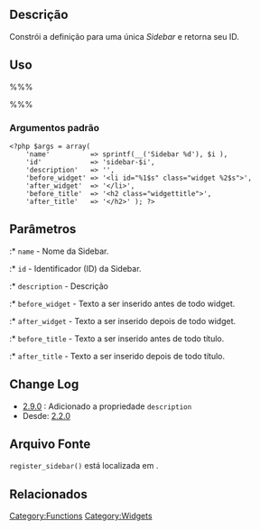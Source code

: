 == Descrição ==

Constrói a definição para uma única ''Sidebar'' e retorna seu ID.

== Uso ==

%%%<?php register_sidebar( $args ); ?>%%%

=== Argumentos padrão ===

<pre>
<?php $args = array(
	'name'          => sprintf(__('Sidebar %d'), $i ),
	'id'            => 'sidebar-$i',
	'description'   => '',
	'before_widget' => '<li id="%1$s" class="widget %2$s">',
	'after_widget'  => '</li>',
	'before_title'  => '<h2 class="widgettitle">',
	'after_title'   => '</h2>' ); ?>
</pre>

== Parâmetros ==

{{Parameter|args|string/array|Constrói a Sidebar baseado nos valores de 'name' e 'id'.|opcional}}
:* <tt>name</tt> - Nome da Sidebar.
:* <tt>id</tt> - Identificador (ID) da Sidebar.
:* <tt>description</tt> - Descrição
:* <tt>before_widget</tt> - Texto a ser inserido antes de todo widget.
:* <tt>after_widget</tt> - Texto a ser inserido depois de todo widget.
:* <tt>before_title</tt> - Texto a ser inserido antes de todo título.
:* <tt>after_title</tt> - Texto a ser inserido depois de todo título.

== Change Log ==

* [[Version 2.9|2.9.0]] : Adicionado a propriedade <code>description</code>
* Desde: [[Version 2.2|2.2.0]]

== Arquivo Fonte ==

<tt>register_sidebar()</tt> está localizada em {{Trac|wp-includes/widgets.php}}.

== Relacionados ==

{{Widget Tags}}

{{Tag Footer}}

[[Category:Functions]]
[[Category:Widgets]]